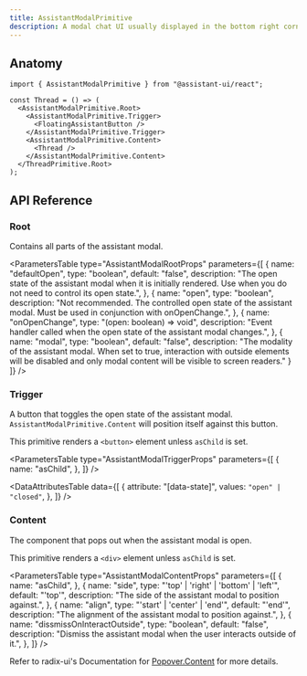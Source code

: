 ```yaml
---
title: AssistantModalPrimitive
description: A modal chat UI usually displayed in the bottom right corner of the screen.
---
```



## Anatomy

```tsx
import { AssistantModalPrimitive } from "@assistant-ui/react";

const Thread = () => (
  <AssistantModalPrimitive.Root>
    <AssistantModalPrimitive.Trigger>
      <FloatingAssistantButton />
    </AssistantModalPrimitive.Trigger>
    <AssistantModalPrimitive.Content>
      <Thread />
    </AssistantModalPrimitive.Content>
  </ThreadPrimitive.Root>
);
```

## API Reference

### Root

Contains all parts of the assistant modal.

<ParametersTable
  type="AssistantModalRootProps"
  parameters={[
    {
      name: "defaultOpen",
      type: "boolean",
      default: "false",
      description: "The open state of the assistant modal when it is initially rendered. Use when you do not need to control its open state.",
    },
    {
      name: "open",
      type: "boolean",
      description: "Not recommended. The controlled open state of the assistant modal. Must be used in conjunction with onOpenChange.",
    },
    {
      name: "onOpenChange",
      type: "(open: boolean) => void",
      description: "Event handler called when the open state of the assistant modal changes.",
    },
    {
      name: "modal",
      type: "boolean",
      default: "false",
      description: "The modality of the assistant modal. When set to true, interaction with outside elements will be disabled and only modal content will be visible to screen readers."
    }
  ]}
/>

### Trigger

A button that toggles the open state of the assistant modal. `AssistantModalPrimitive.Content` will position itself against this button.

This primitive renders a `<button>` element unless `asChild` is set.

<ParametersTable
  type="AssistantModalTriggerProps"
  parameters={[
    {
      name: "asChild",
    },
  ]}
/>

<DataAttributesTable
  data={[
    {
      attribute: "[data-state]",
      values: <Code>"open" | "closed"</Code>,
    },
  ]}
/>

### Content

The component that pops out when the assistant modal is open.

This primitive renders a `<div>` element unless `asChild` is set. 

<ParametersTable
  type="AssistantModalContentProps"
  parameters={[
    {
      name: "asChild",
    },
    {
      name: "side",
      type: "'top' | 'right' | 'bottom' | 'left'",
      default: "'top'",
      description: "The side of the assistant modal to position against.",
    },
    {
      name: "align",
      type: "'start' | 'center' | 'end'",
      default: "'end'",
      description: "The alignment of the assistant modal to position against.",
    },
    {
      name: "dissmissOnInteractOutside",
      type: "boolean",
      default: "false",
      description: "Dismiss the assistant modal when the user interacts outside of it.",
    },
  ]}
/>

Refer to radix-ui's Documentation for [Popover.Content](https://www.radix-ui.com/primitives/docs/components/popover#content) for more details.



